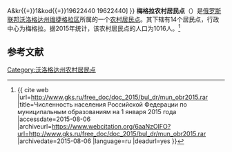 {{Infobox Settlement
| official_name = 梅格拉农村居民点
| native_name = Сельское поселение Мегорское
| settlement_type = [[农村居民点|农村居民点]]
| subdivision_type = [[国家|国家]]
| subdivision_type1 = [[州_(俄罗斯)|州]]
| subdivision_type2 = [[区_(苏联)|区]]
| subdivision_name = {{RUS}}
| subdivision_name1 = [[沃洛格达州|沃洛格达州]]
| subdivision_name2 = [[维捷格拉区|维捷格拉区]]
| seat_type = 行政中心
| seat = 梅格拉
| population_as_of=2015
| population_footnotes = <ref name=stat />
| population_total = 1016
| coordinates_display = inline,title
| latd = 60 | latm = 52 | lats = 2 | latNS = N
| longd = 36 | longm = 0 | longs = 4 | longEW = E
| timezone = [[莫斯科时间|MSK]]
| utc_offset = +3
| blank_name = [[俄罗斯市政土地区划代码|OKTMO编码]]
| blank_info = [http://classif.spb.ru/classificators/view/tma.php?st{{=}}A&kr{{=}}1&kod{{=}}19622440 19622440]
}}
'''梅格拉农村居民点'''（{{lang-ru|Сельское поселение Мегорское}}）是[[俄罗斯联邦|俄罗斯联邦]][[沃洛格达州|沃洛格达州]][[维捷格拉区|维捷格拉区]]所属的一个[[农村居民点|农村居民点]]。其下辖有14个居民点，行政中心为梅格拉。据2015年统计，该农村居民点的人口为1016人。<ref name=stat>{{ cite web |url=http://www.gks.ru/free_doc/doc_2015/bul_dr/mun_obr2015.rar |title=Численность населения Российской Федерации по муниципальным образованиям на 1 января 2015 года |accessdate=2015-08-06 |archiveurl=https://www.webcitation.org/6aaNzOlFO?url=http://www.gks.ru/free_doc/doc_2015/bul_dr/mun_obr2015.rar |archivedate=2015-08-06 |language=ru |deadurl=yes }}</ref>

== 参考文献 ==
{{reflist}}

{{Russia-stub}}

[[Category:沃洛格达州农村居民点|Category:沃洛格达州农村居民点]]